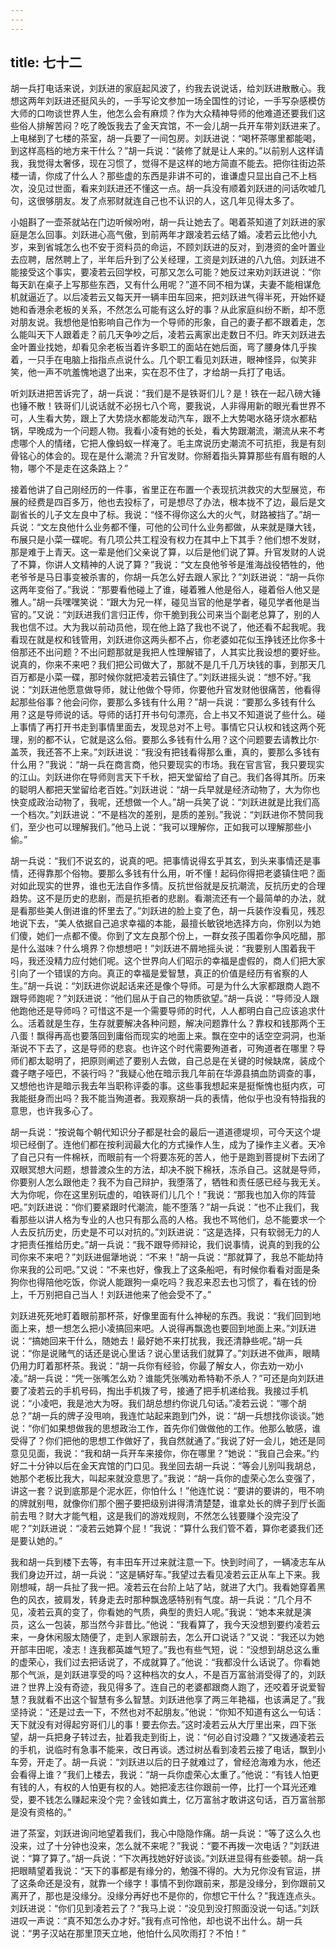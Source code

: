 ```yaml
---
---
---
```

title: 七十二
---



胡一兵打电话来说，刘跃进的家庭起风波了，约我去说说话，给刘跃进散散心。我想这两年刘跃进还挺风头的，一手写论文参加一场全国性的讨论，一手写杂感模仿大师的口吻谈世界人生，他怎么会有麻烦？作为大众精神导师的他难道还要我们这些俗人排解苦闷？吃了晚饭我去了金天宾馆，不一会儿胡一兵开车带刘跃进来了。上电梯到了七楼的茶室，胡一兵要了一间包房。刘跃进说：“喝杯茶哪里都能喝，到这样高档的地方来干什么？”胡一兵说：“装修了就是让人来的。”以前别人这样请我，我觉得太奢侈，现在习惯了，觉得不是这样的地方简直不能去。把你往街边茶楼一请，你成了什么人？那些虚的东西是非讲不可的，谁谦虚只显出自己不上档次，没见过世面，看来刘跃进还不懂这一点。胡一兵没有顺着刘跃进的问话吹嘘几句，这很够朋友。发了点邪财就连自己也不认识的人，这几年见得太多了。

小姐斟了一壶茶就站在门边听候吩咐，胡一兵让她去了。喝着茶知道了刘跃进的家庭是怎么回事。刘跃进心高气傲，到前两年才跟凌若云结了婚。凌若云比他小九岁，来到省城怎么也不安于资料员的命运，不顾刘跃进的反对，到港资的金叶置业去应聘，居然聘上了，半年后升到了公关经理，工资是刘跃进的八九倍。刘跃进不能接受这个事实，要凌若云回学校，可那又怎么可能？她反过来劝刘跃进说：“你每天趴在桌子上写那些东西，又有什么用呢？”道不同不相为谋，夫妻不能相谋危机就逼近了。以后凌若云又每天开一辆丰田车回来，把刘跃进气得半死，开始怀疑她和香港余老板的关系，不然怎么可能有这么好的事？从此家庭纠纷不断，却不愿对朋友说。我想他是怕影响自己作为一个导师的形象，自己的妻子都不跟着走，怎么能叫天下人跟着走？前几天争吵之后，凌若云离家出走数日不归。昨天刘跃进去金叶置业找她，却看见余老板当着许多职工的面站在她后面，弯了腰身体几乎挨着，一只手在电脑上指指点点说什么。几个职工看见刘跃进，眼神怪异，似笑非笑，他一声不吭羞愧地退了出来，实在忍不住了，才给胡一兵打了电话。

听刘跃进把苦诉完了，胡一兵说：“我们是不是铁哥们儿？是！铁在一起八磅大锤也锤不散！铁哥们儿说话就不必拐七八个弯，要我说，人非得用新的眼光看世界不可，人生看大势，跟上了大势烧水都能发动汽车，跟不上大势喝水硌牙烧水都粘锅，早晚成为一个问题人物。我看小凌有她的长处，看大势跟潮流，潮流从来不考虑哪个人的情绪，它把人像蚂蚁一样淹了。毛主席说历史潮流不可抗拒，我是有刻骨铭心的体会的。现在是什么潮流？升官发财。你掰着指头算算那些有眉有眼的人物，哪个不是走在这条路上？”

接着他讲了自己刚经历的一件事，省里正在布置一个表现抗洪救灾的大型展览，布展的经费是四百多万，他也去投标了，可是想尽了办法，根本拢不了边，最后是文副省长的儿子文左良中了标。我说：“怪不得你这么大的火气，财路被挡了。”胡一兵说：“文左良他什么业务都不懂，可他的公司什么业务都做，从来就是赚大钱，布展只是小菜一碟呢。有几项公共工程没有权力在其中上下其手？他们想不发财，那是难于上青天。这一辈是他们父亲说了算，以后是他们说了算。升官发财的人说了不算，你讲人文精神的人说了算？”我说：“文左良他爷爷是淮海战役牺牲的，他老爷爷是马日事变被杀害的，你胡一兵怎么好去跟人家比？”刘跃进说：“胡一兵你这两年变俗了。”我说：“那要看他碰上了谁，碰着雅人他是俗人，碰着俗人他又是雅人。”胡一兵嘿嘿笑说：“跟大为兄一样，碰见当官的他是学者，碰见学者他是当官的。”又说：“刘跃进我们言归正传，你干脆到我公司来当个副老总算了，别的人我也信不过。大为我以前动员他，现在他上路了我也不说了，他还看不起我呢。我看现在就是权和钱管用，刘跃进你这两头都不占，你老婆如花似玉挣钱还比你多十倍那还不出问题？不出问题那就是我把人性理解错了，人其实比我设想的要好些。说真的，你来不来吧？我们把公司做大了，那就不是几千几万块钱的事，到那天几百万都是小菜一碟，那时候你就把凌若云镇住了。”刘跃进摇头说：“想不好。”我说：“刘跃进他愿意做导师，就让他做个导师，你要他升官发财他很痛苦，他看得起那些俗事？他会问你，要那么多钱有什么用？”胡一兵说：“要那么多钱有什么用？这是导师说的话。导师的话打开书句句漂亮，合上书又不知道说了些什么。碰上事情了再打开书走到事情里面去，发现总对不上号。事情它只认权和钱这两个死理，别的都不认，它就是这么俗。要那么多钱有什么用？这个问题要去请教比尔·盖茨，我还答不上来。”刘跃进说：“我没有把钱看得那么重，真的，要那么多钱有什么用？”我说：“胡一兵在商言商，他只要现实的市场。我在官言官，我只要现实的江山。刘跃进你在导师则言天下千秋，把天堂留给了自己。我们各得其所。历来的聪明人都把天堂留给老百姓。”刘跃进说：“胡一兵早就是经济动物了，大为你也快变成政治动物了，我呢，还想做一个人。”胡一兵笑了说：“刘跃进就是比我们高一个档次。”刘跃进说：“不是档次的差别，是质的差别。”我说：“刘跃进你不赞同我们，至少也可以理解我们。”他马上说：“我可以理解你，正如我可以理解那些小偷。”

胡一兵说：“我们不说玄的，说真的吧。把事情说得玄乎其玄，到头来事情还是事情，还得靠那个俗物。要那么多钱有什么用，听不懂！起码你得把老婆镇住吧？面对如此现实的世界，谁也无法自作多情。反抗世俗就是反抗潮流，反抗历史的合理趋势。这不是历史的悲剧，而是抗拒者的悲剧。看潮流还有一个最简单的办法，就是看那些美人倒进谁的怀里去了。”刘跃进的脸上变了色，胡一兵装作没看见，残忍地说下去，“美人依据自己追求幸福的本能，最擅长敏锐地选择方向，你别以为她们傻，她们一点都不傻。你到了文左良那个份上，一群女孩子围着你争风吃醋，那是什么滋味？什么境界？你想想吧！”刘跃进不屑地摇头说：“我要别人围着我干吗，我还没精力应付她们呢。这个世界向人们昭示的幸福是虚假的，商人们把大家引向了一个错误的方向。真正的幸福是爱智慧，真正的价值是经历有省察的人生。”胡一兵说：“刘跃进你说起话来还是像个导师。可是为什么大家都跟商人跑不跟导师跑呢？”刘跃进说：“他们屈从于自己的物质欲望。”胡一兵说：“导师没人跟他跑他还是导师吗？可惜这不是一个需要导师的时代，人人都明白自己应该追求什么。活着就是生存，生存就要解决各种问题，解决问题靠什么？靠权和钱那两个王八蛋！飘得再高也要落回到庸俗而现实的地面上来。飘在空中的话空空洞洞，也渐渐说不下去了，这是导师的悲哀。也许这个时代需要殉道者，可殉道者在哪里？导师们都太聪明了，把原则阐述了要别人去做，自己总是在关键的时候缺席，装成个聋子瞎子哑巴，不装行吗？”我疑心他在暗示我几年前在华源县搞血防调查的事，又想他也许是暗示我去年当职称评委的事。这些事我想起来是挺惭愧也挺内疚，可我能挺身而出吗？我不能当殉道者。我观察胡一兵的表情，他似乎也没有特指我的意思，也许我多心了。

胡一兵说：“按说每个朝代知识分子都是社会的最后一道道德堤坝，可今天这个堤坝已经倒了。连他们都在按利润最大化的方式操作人生，成为了操作主义者。天冷了自己只有一件棉袄，而眼前有一个将要冻死的苦人，他于是跑到菩提树下去闭了双眼冥想大问题，想普渡众生的方法，却决不脱下棉袄，冻杀自己。这就是导师，你要别人怎么跟他走？我不为自己辩护，我堕落了，牺牲和责任感已经与我无关。大为你呢，你在这里别玩虚的，咱铁哥们儿几个！”我说：“那我也加入你的阵营吧。”刘跃进说：“你们要紧跟时代潮流，能不堕落？”胡一兵说：“也不止我们，我看那些以讲人格为专业的人也只有那么高的人格。我也不骂他们，总不能要求一个人去反抗历史，历史是不可以对抗的。”刘跃进说：“这是选择，只有软弱无力的人才把责任推给历史。”胡一兵说：“我不跟导师辩论，我们说事情，说真的到我的公司你来不来吧？”刘跃进倔犟地说：“不来！”胡一兵说：“那就算了，我总不能劫持你来我的公司吧。”又说：“不来也好，像我上了这条船吧，有时候你看看对面是条狗你也得陪他吃饭，你说人能跟狗一桌吃吗？我忍来忍去也习惯了，看在钱的份上，千万别把自己当人！刘跃进他来了他会受不了。”

刘跃进死死地盯着眼前那杯茶，好像里面有什么神秘的东西。我说：“我们回到地面上来，想一想怎么把小凌搞回来吧。人说得再飘逸也要回到地面上来。”刘跃进说：“搞她回来干什么，随她去！最好她不来打扰我，我还清静些呢。”胡一兵说：“你是说赌气的话还是说心里话？说心里话我们就算了。”刘跃进不做声，眼睛仍用力盯着那杯茶。我说：“胡一兵你有经验，你最了解女人，你去劝一劝小凌。”胡一兵说：“凭一张嘴怎么劝？谁能凭张嘴劝希特勒不杀人？”可还是向刘跃进要了凌若云的手机号码，掏出手机拨了号，接通了把手机递给我。我接过手机说：“小凌吧，我是池大为呀。我们胡总想约你说几句话。”凌若云说：“哪个胡总？”胡一兵的牌子没甩响，我连忙站起来跑到门外，说：“胡一兵想找你谈谈。”她说：“你们如果想做我的思想政治工作，首先你们做做他的工作。他那么敏感，谁受得了？你们把他的思想工作做好了，我自然就通了。”我说了好一会儿，她还是同意见见面，我说：“我和胡一兵开车来接你，你在哪里？”她说：“我自己会来。”约好二十分钟以后在金天宾馆的门口见。我坐回去胡一兵说：“等会儿别叫我胡总，她那个老板比我大，叫起来就没意思了。”我说：“胡一兵你的虚荣心怎么变强了，讲这一套？说到底那是个泥水匠，你怕什么！”他连忙说：“要讲的要讲的，甩不响的牌就别甩，就像你们那个圈子要把级别讲得清清楚楚，谁拿处长的牌子到厅长面前去甩？财大才能气粗，这是我们的游戏规则，不然怎么钱要赚个没完没了呢？”刘跃进说：“凌若云她算个屁！”我说：“算什么我们管不着，算你老婆我们还是要认她的。”

我和胡一兵到楼下去等，有丰田车开过来就注意一下。快到时间了，一辆凌志车从我们身边开过，胡一兵说：“这是辆好车。”我望过去看见凌若云正从车上下来。我刚想喊，胡一兵扯了我一把。凌若云在台阶上站了站，就进了大门。我看她穿着黑色的风衣，披肩发，转身走去时那种飘逸感特别有气度。胡一兵说：“几个月不见，凌若云真的变了，你看她的气质，典型的贵妇人呢。”我说：“她本来就是演员，这么一包装，那当然今非昔比。”他说：“我看算了，我今天没想到要约凌若云来，一身休闲服太随便了，走到人家跟前去，怎么开口说话？”又说：“我还以为她开部丰田呢，凌志！连我都英雄气短了。”我也有些气短，说：“没想到胡总这么重的虚荣心，我们过去把话说了，不成就算了。”他说：“我都没什么话说了。你看她那个气派，是刘跃进享受的吗？这种档次的女人，不是百万富翁消受得了的，刘跃进？世界上没有奇迹，我见得多了。连自己的老婆都跟商人跑了，还咬着牙说爱智慧？我就看不出这个智慧有多么智慧。刘跃进他享了两三年艳福，也该满足了。”我坚持说：“还是过去一下，不然也对不起朋友。”他说：“你知不知道有这么一句话：天下就没有对得起穷哥们儿的事！要去你去。”这时凌若云从大厅里出来，四下张望，胡一兵把身子转过去，扯着我走到街上，说：“何必自讨没趣？”又拨通凌若云的手机，说临时有急事不能来，改日再谈。透过树丛看到凌若云接了电话，飘到小车旁，开走了。胡一兵说：“刘跃进以后的日子就难过了，曾经沧海难为水，他还会看得上谁？”我们上楼去，我说：“胡一兵你虚荣心太重了。”他说：“有钱人怕更有钱的人，有权的人怕更有权的人。她把凌志往你跟前一停，比打一个耳光还难受，要不钱怎么赚起来没个完？金钱如粪土，亿万富翁才敢讲这句话，百万富翁那是没有资格的。”

进了茶室，刘跃进询问地望着我们，我心中隐隐作痛。胡一兵说：“等了这么久也没来，过了十分钟也没来，怎么就不来呢？”我说：“要不再拨一次电话？”刘跃进说：“算了算了。”胡一兵说：“下次再找她好好谈谈。”刘跃进显得有些委顿。胡一兵把眼睛望着我说：“天下的事都是有缘分的，勉强不得的。大为兄你没有官运，拼了这条命还是没有，就靠一个缘字！事情不到你跟前来，那是没缘分，到你跟前又离开了，那也是没缘分。没缘分再好也不是你的，你想它干什么？”我连连点头。刘跃进说：“你们见到凌若云了？”我马上说：“没见到没打照面没说一句话。”刘跃进叹一声说：“真不知怎么办才好。”我有点可怜他，却也说不出什么。胡一兵说：“男子汉站在那里顶天立地，他怕什么风吹雨打？不怕！”